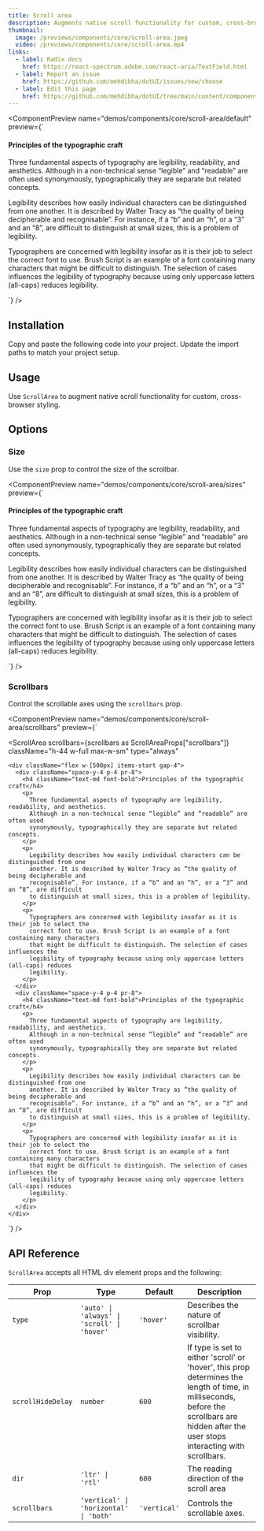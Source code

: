 ```yaml
---
title: Scroll area
description: Augments native scroll functionality for custom, cross-browser styling.
thumbnail:
  image: /previews/components/core/scroll-area.jpeg
  video: /previews/components/core/scroll-area.mp4
links:
  - label: Radix docs
    href: https://react-spectrum.adobe.com/react-aria/TextField.html
  - label: Report an issue
    href: https://github.com/mehdibha/dotUI/issues/new/choose
  - label: Edit this page
    href: https://github.com/mehdibha/dotUI/tree/main/content/components/layout/scroll-area.mdx?plain=1
---
```


<ComponentPreview
  name="demos/components/core/scroll-area/default"
  preview={`<div className="rounded-md border p-6">
  <ScrollArea className="h-72 w-full max-w-sm" type="always">
    <div className="space-y-4 p-4 pr-8">
      <h4 className="text-md font-bold">Principles of the typographic craft</h4>
      <p>
        Three fundamental aspects of typography are legibility, readability, and aesthetics.
        Although in a non-technical sense “legible” and “readable” are often used synonymously,
        typographically they are separate but related concepts.
      </p>
      <p>
        Legibility describes how easily individual characters can be distinguished from one
        another. It is described by Walter Tracy as “the quality of being decipherable and
        recognisable”. For instance, if a “b” and an “h”, or a “3” and an “8”, are difficult to
        distinguish at small sizes, this is a problem of legibility.
      </p>
      <p>
        Typographers are concerned with legibility insofar as it is their job to select the
        correct font to use. Brush Script is an example of a font containing many characters
        that might be difficult to distinguish. The selection of cases influences the legibility
        of typography because using only uppercase letters (all-caps) reduces legibility.
      </p>
    </div>
  </ScrollArea>
</div>`}
/>

## Installation

<Steps>
  <Step>Copy and paste the following code into your project.</Step>
  <ComponentSource name="components/core/default/scroll-area" />
  <Step>Update the import paths to match your project setup.</Step>
</Steps>

## Usage

Use `ScrollArea` to augment native scroll functionality for custom, cross-browser styling.

## Options

### Size

Use the `size` prop to control the size of the scrollbar.

<ComponentPreview
  name="demos/components/core/scroll-area/sizes"
  preview={`<div className="rounded-md border p-3">
  <ScrollArea size={size} className="h-72" type="always">
    <div className="space-y-4 p-4 pr-8">
      <h4 className="text-md font-bold">Principles of the typographic craft</h4>
      <p>
        Three fundamental aspects of typography are legibility, readability, and aesthetics.
        Although in a non-technical sense “legible” and “readable” are often used
        synonymously, typographically they are separate but related concepts.
      </p>
      <p>
        Legibility describes how easily individual characters can be distinguished from one
        another. It is described by Walter Tracy as “the quality of being decipherable and
        recognisable”. For instance, if a “b” and an “h”, or a “3” and an “8”, are difficult
        to distinguish at small sizes, this is a problem of legibility.
      </p>
      <p>
        Typographers are concerned with legibility insofar as it is their job to select the
        correct font to use. Brush Script is an example of a font containing many characters
        that might be difficult to distinguish. The selection of cases influences the
        legibility of typography because using only uppercase letters (all-caps) reduces
        legibility.
      </p>
    </div>
  </ScrollArea>
</div>`}
/>

### Scrollbars

Control the scrollable axes using the `scrollbars` prop.

<ComponentPreview
  name="demos/components/core/scroll-area/scrollbars"
  preview={`<div className="rounded-md border p-6">
  <ScrollArea
    scrollbars={scrollbars as ScrollAreaProps["scrollbars"]}
    className="h-44 w-full max-w-sm"
    type="always"
  >
    <div className="flex w-[500px] items-start gap-4">
      <div className="space-y-4 p-4 pr-8">
        <h4 className="text-md font-bold">Principles of the typographic craft</h4>
        <p>
          Three fundamental aspects of typography are legibility, readability, and aesthetics.
          Although in a non-technical sense “legible” and “readable” are often used
          synonymously, typographically they are separate but related concepts.
        </p>
        <p>
          Legibility describes how easily individual characters can be distinguished from one
          another. It is described by Walter Tracy as “the quality of being decipherable and
          recognisable”. For instance, if a “b” and an “h”, or a “3” and an “8”, are difficult
          to distinguish at small sizes, this is a problem of legibility.
        </p>
        <p>
          Typographers are concerned with legibility insofar as it is their job to select the
          correct font to use. Brush Script is an example of a font containing many characters
          that might be difficult to distinguish. The selection of cases influences the
          legibility of typography because using only uppercase letters (all-caps) reduces
          legibility.
        </p>
      </div>
      <div className="space-y-4 p-4 pr-8">
        <h4 className="text-md font-bold">Principles of the typographic craft</h4>
        <p>
          Three fundamental aspects of typography are legibility, readability, and aesthetics.
          Although in a non-technical sense “legible” and “readable” are often used
          synonymously, typographically they are separate but related concepts.
        </p>
        <p>
          Legibility describes how easily individual characters can be distinguished from one
          another. It is described by Walter Tracy as “the quality of being decipherable and
          recognisable”. For instance, if a “b” and an “h”, or a “3” and an “8”, are difficult
          to distinguish at small sizes, this is a problem of legibility.
        </p>
        <p>
          Typographers are concerned with legibility insofar as it is their job to select the
          correct font to use. Brush Script is an example of a font containing many characters
          that might be difficult to distinguish. The selection of cases influences the
          legibility of typography because using only uppercase letters (all-caps) reduces
          legibility.
        </p>
      </div>
    </div>
  </ScrollArea>
</div>`}
/>

## API Reference

`ScrollArea` accepts all HTML div element props and the following:

| Prop              | Type                                        | Default      | Description                                                                                                                                                                                |
| ----------------- | ------------------------------------------- | ------------ | ------------------------------------------------------------------------------------------------------------------------------------------------------------------------------------------ |
| `type`            | `'auto' \| 'always' \| 'scroll' \| 'hover'` | `'hover'`    | Describes the nature of scrollbar visibility.                                                                                                                                              |
| `scrollHideDelay` | `number`                                    | `600`        | If type is set to either 'scroll' or 'hover', this prop determines the length of time, in milliseconds, before the scrollbars are hidden after the user stops interacting with scrollbars. |
| `dir`             | `'ltr' \| 'rtl'`                            | `600`        | The reading direction of the scroll area                                                                                                                                                   |
| `scrollbars`      | `'vertical' \| 'horizontal' \| 'both'`      | `'vertical'` | Controls the scrollable axes.                                                                                                                                                              |
